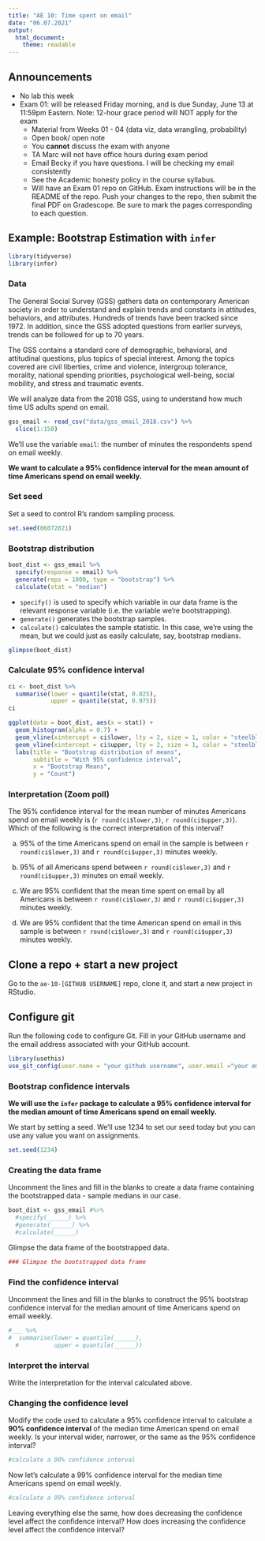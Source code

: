 ```yaml
---
title: "AE 10: Time spent on email"
date: "06.07.2021"
output: 
  html_document:
    theme: readable
---
```


## Announcements 

- No lab this week
- Exam 01: will be released Friday morning, and is due Sunday, June 13 at 11:59pm Eastern. Note: 12-hour grace period will NOT apply for the exam
  - Material from Weeks 01 - 04 (data viz, data wrangling, probability)
  - Open book/ open note
  - You **cannot** discuss the exam with anyone
  - TA Marc will not have office hours during exam period
  - Email Becky if you have questions. I will be checking my email consistently
  - See the Academic honesty policy in the course syllabus.
  - Will have an Exam 01 repo on GitHub. Exam instructions will be in the README of the repo. Push your changes to the repo, then submit the final PDF on Gradescope. Be sure to mark the pages corresponding to each question.
  

## Example: Bootstrap Estimation with `infer`

```r
library(tidyverse)
library(infer)
```

### Data 

The General Social Survey (GSS) gathers data on contemporary American society in order to understand and explain trends and constants in attitudes, behaviors, and attributes. Hundreds of trends have been tracked since 1972. In addition, since the GSS adopted questions from earlier surveys, trends can be followed for up to 70 years.

The GSS contains a standard core of demographic, behavioral, and attitudinal questions, plus topics of special interest. Among the topics covered are civil liberties, crime and violence, intergroup tolerance, morality, national spending priorities, psychological well-being, social mobility, and stress and traumatic events.

We will analyze data from the 2018 GSS, using to understand how much time US adults spend on email. 

```r
gss_email <- read_csv("data/gss_email_2018.csv") %>%
  slice(1:150)
```

We'll use the variable `email`: the number of minutes the respondents spend on email weekly. 

**We want to calculate a 95% confidence interval for the mean amount of time Americans spend on email weekly.**

### Set seed

Set a seed to control R's random sampling process.

```r
set.seed(06072021)
```

### Bootstrap distribution

```r
boot_dist <- gss_email %>%
  specify(response = email) %>% 
  generate(reps = 1000, type = "bootstrap") %>% 
  calculate(stat = "median")
```

- `specify()` is used to specify which variable in our data frame is the relevant response variable (i.e. the variable we're bootstrapping).
- `generate()` generates the bootstrap samples.
- `calculate()` calculates the sample statistic. In this case, we're using the mean, but we could just as easily calculate, say, bootstrap medians.

```r
glimpse(boot_dist)
```

### Calculate 95% confidence interval

```r
ci <- boot_dist %>%
  summarise(lower = quantile(stat, 0.025),
            upper = quantile(stat, 0.975))
ci
```

```r
ggplot(data = boot_dist, aes(x = stat)) +
  geom_histogram(alpha = 0.7) + 
  geom_vline(xintercept = ci$lower, lty = 2, size = 1, color = "steelblue") +
  geom_vline(xintercept = ci$upper, lty = 2, size = 1, color = "steelblue") + 
  labs(title = "Bootstrap distribution of means", 
       subtitle = "With 95% confidence interval", 
       x = "Bootstrap Means", 
       y = "Count")
```

### Interpretation (Zoom poll)

The 95% confidence interval for the mean number of minutes Americans spend on email weekly is (`r round(ci$lower,3)`, `r round(ci$upper,3)`). Which of the following is the correct interpretation of this interval?


(a) 95% of the time Americans spend on email in the sample is between `r round(ci$lower,3)` and `r round(ci$upper,3)` minutes weekly.

(b) 95% of all Americans spend between `r round(ci$lower,3)` and `r round(ci$upper,3)` minutes on email weekly.

(c) We are 95% confident that the mean time spent on email by all Americans is between `r round(ci$lower,3)` and `r round(ci$upper,3)` minutes weekly.

(d) We are 95% confident that the time American spend on email in this sample is between `r round(ci$lower,3)` and `r round(ci$upper,3)` minutes weekly. 


## Clone a repo + start a new project

Go to the `ae-10-[GITHUB USERNAME]` repo, clone it, and start a new project in RStudio. 

## Configure git

Run the following code to configure Git. Fill in your GitHub username and the email address associated with your GitHub account. 

```r
library(usethis)
use_git_config(user.name = "your github username", user.email ="your email")
```


### Bootstrap confidence intervals

**We will use the `infer` package to calculate a 95% confidence interval for the median amount of time Americans spend on email weekly.**

We start by setting a seed. We'll use 1234 to set our seed today but you can use any value you want on assignments.

```r
set.seed(1234)
```

### Creating the data frame

Uncomment the lines and fill in the blanks to create a data frame containing the bootstrapped data - sample medians in our case.  

```r
boot_dist <- gss_email #%>%
  #specify(______) %>%
  #generate(______) %>%
  #calculate(______)
```

Glimpse the data frame of the bootstrapped data.  

```r
### Glimpse the bootstrapped data frame
```

### Find the confidence interval

Uncomment the lines and fill in the blanks to construct the 95% bootstrap confidence interval for the median amount of time Americans spend on email weekly.

```r
#___ %>%
#  summarise(lower = quantile(______),
  #          upper = quantile(______))
```

### Interpret the interval

Write the interpretation for the interval calculated above. 

### Changing the confidence level 

Modify the code used to calculate a 95% confidence interval to calculate a **90% confidence interval** of the median time American spend on email weekly. Is your interval wider, narrower, or the same as the 95% confidence interval?

```r
#calculate a 90% confidence interval
```

Now let's calculate a 99% confidence interval for the median time Americans spend on email weekly.

```r
#calculate a 99% confidence interval
```

Leaving everything else the same, how does decreasing the confidence level affect the confidence interval? How does increasing the confidence level affect the confidence interval?
